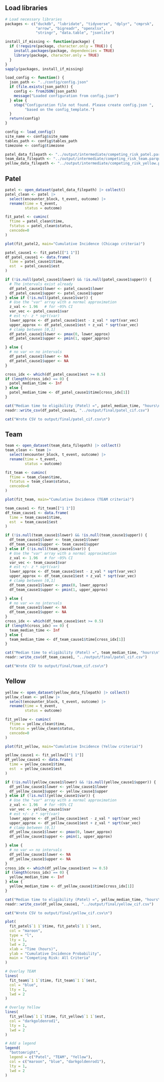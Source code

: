 ## Load libraries

```r
# Load necessary libraries
packages <- c("duckdb", "lubridate", "tidyverse", "dplyr", "cmprsk", 
              "arrow", "bigreadr", "openxlsx",
              "stringr", "data.table", "jsonlite")

install_if_missing <- function(package) {
  if (!require(package, character.only = TRUE)) {
    install.packages(package, dependencies = TRUE)
    library(package, character.only = TRUE)
  }
}
sapply(packages, install_if_missing)
```

```r
load_config <- function() {
  json_path <- "../config/config.json"
  if (file.exists(json_path)) {
    config <- fromJSON(json_path)
    message("Loaded configuration from config.json")
  } else {
    stop("Configuration file not found. Please create config.json ",
         "based on the config_template.")
  }
  return(config)
}
```

```r
config <- load_config()
site_name <- config$site_name
tables_path <- config$tables_path
timezone <- config$timezone
```


```r
patel_data_filepath <- "../output/intermediate/competing_risk_patel.parquet"
team_data_filepath <- "../output/intermediate/competing_risk_team.parquet"
yellow_data_filepath <- "../output/intermediate/competing_risk_yellow.parquet"
```


## Patel
```r
patel <- open_dataset(patel_data_filepath) |> collect()
patel_clean <- patel |> 
  select(encounter_block, t_event, outcome) |> 
  rename(time = t_event,
         status = outcome)

fit_patel <- cuminc(
  ftime = patel_clean$time,
  fstatus = patel_clean$status,
  cencode=0
)

plot(fit_patel2, main="Cumulative Incidence (Chicago criteria)")
```

```r
patel_cause1 <- fit_patel[["1 1"]]
df_patel_cause1 <- data.frame(
  time = patel_cause1$time,
  est  = patel_cause1$est
)

if (!is.null(patel_cause1$lower) && !is.null(patel_cause1$upper)) {
  # The intervals exist already
  df_patel_cause1$lower <- patel_cause1$lower
  df_patel_cause1$upper <- patel_cause1$upper
} else if (!is.null(patel_cause1$var)) {
  # Use the "var" array with a normal approximation
  z_val <- 1.96   # for ~95% CI
  var_vec <- patel_cause1$var
  # est +/- z * sqrt(var)
  lower_approx <- df_patel_cause1$est - z_val * sqrt(var_vec)
  upper_approx <- df_patel_cause1$est + z_val * sqrt(var_vec)
  # clamp between [0,1]
  df_patel_cause1$lower <- pmax(0, lower_approx)
  df_patel_cause1$upper <- pmin(1, upper_approx)

} else {
  # no var => no intervals
  df_patel_cause1$lower <- NA
  df_patel_cause1$upper <- NA
}

cross_idx <- which(df_patel_cause1$est >= 0.5)
if (length(cross_idx) == 0) {
  patel_median_time <- Inf
} else {
  patel_median_time <- df_patel_cause1$time[cross_idx[1]]
}

cat("Median time to eligibility (Patel) =", patel_median_time, "hours\n")
readr::write_csv(df_patel_cause1, "../output/final/patel_cif.csv")

cat("Wrote CSV to output/final/patel_cif.csv\n")
```

## Team
```r
team <- open_dataset(team_data_filepath) |> collect()
team_clean <- team |> 
  select(encounter_block, t_event, outcome) |> 
  rename(time = t_event,
         status = outcome)

fit_team <- cuminc(
  ftime = team_clean$time,
  fstatus = team_clean$status,
  cencode=0
)

plot(fit_team, main="Cumulative Incidence (TEAM criteria)")
```

```r
team_cause1 <- fit_team[["1 1"]]
df_team_cause1 <- data.frame(
  time = team_cause1$time,
  est  = team_cause1$est
)

if (!is.null(team_cause1$lower) && !is.null(team_cause1$upper)) {
  df_team_cause1$lower <- team_cause1$lower
  df_team_cause1$upper <- team_cause1$upper
} else if (!is.null(team_cause1$var)) {
  # Use the "var" array with a normal approximation
  z_val <- 1.96   # for ~95% CI
  var_vec <- team_cause1$var
  # est +/- z * sqrt(var)
  lower_approx <- df_team_cause1$est - z_val * sqrt(var_vec)
  upper_approx <- df_team_cause1$est + z_val * sqrt(var_vec)
  # clamp between [0,1]
  df_team_cause1$lower <- pmax(0, lower_approx)
  df_team_cause1$upper <- pmin(1, upper_approx)

} else {
  # no var => no intervals
  df_team_cause1$lower <- NA
  df_team_cause1$upper <- NA
}
cross_idx <- which(df_team_cause1$est >= 0.5)
if (length(cross_idx) == 0) {
  team_median_time <- Inf
} else {
  team_median_time <- df_team_cause1$time[cross_idx[1]]
}

cat("Median time to eligibility (Patel) =", team_median_time, "hours\n")
readr::write_csv(df_team_cause1, "../output/final/patel_cif.csv")

cat("Wrote CSV to output/final/team_cif.csv\n")
```

## Yellow
```r
yellow <- open_dataset(yellow_data_filepath) |> collect()
yellow_clean <- yellow |> 
  select(encounter_block, t_event, outcome) |> 
  rename(time = t_event,
         status = outcome)

fit_yellow <- cuminc(
  ftime = yellow_clean$time,
  fstatus = yellow_clean$status,
  cencode=0
)

plot(fit_yellow, main="Cumulative Incidence (Yellow criteria)")
```

```r
yellow_cause1 <- fit_yellow[["1 1"]]
df_yellow_cause1 <- data.frame(
  time = yellow_cause1$time,
  est  = yellow_cause1$est
)

if (!is.null(yellow_cause1$lower) && !is.null(yellow_cause1$upper)) {
  df_yellow_cause1$lower <- yellow_cause1$lower
  df_yellow_cause1$upper <- yellow_cause1$upper
} else if (!is.null(yellow_cause1$var)) {
  # Use the "var" array with a normal approximation
  z_val <- 1.96   # for ~95% CI
  var_vec <- yellow_cause1$var
  # est +/- z * sqrt(var)
  lower_approx <- df_yellow_cause1$est - z_val * sqrt(var_vec)
  upper_approx <- df_yellow_cause1$est + z_val * sqrt(var_vec)
  # clamp between [0,1]
  df_yellow_cause1$lower <- pmax(0, lower_approx)
  df_yellow_cause1$upper <- pmin(1, upper_approx)

} else {
  # no var => no intervals
  df_yellow_cause1$lower <- NA
  df_yellow_cause1$upper <- NA
}
cross_idx <- which(df_yellow_cause1$est >= 0.5)
if (length(cross_idx) == 0) {
  yellow_median_time <- Inf
} else {
  yellow_median_time <- df_yellow_cause1$time[cross_idx[1]]
}

cat("Median time to eligibility (Patel) =", yellow_median_time, "hours\n")
readr::write_csv(df_yellow_cause1, "../output/final/yellow_cif.csv")

cat("Wrote CSV to output/final/yellow_cif.csv\n")
```


```r
plot(
  fit_patel$`1 1`$time, fit_patel$`1 1`$est, 
  col = "maroon",
  type = "l",
  lty = 1,
  lwd = 2,
  xlab = "Time (hours)",
  ylab = "Cumulative Incidence Probability",
  main = "Competing Risk: All Criteria"
)

# Overlay TEAM
lines(
  fit_team$`1 1`$time, fit_team$`1 1`$est,
  col = "blue",
  lty = 1,
  lwd = 2
)

# Overlay Yellow
lines(
  fit_yellow$`1 1`$time, fit_yellow$`1 1`$est,
  col = "darkgoldenrod1",
  lty = 1,
  lwd = 2
)

# Add a legend
legend(
  "bottomright",
  legend = c("Patel", "TEAM", "Yellow"),
  col = c("maroon", "blue", "darkgoldenrod1"),
  lty = 1,
  lwd = 2
)


```

 
